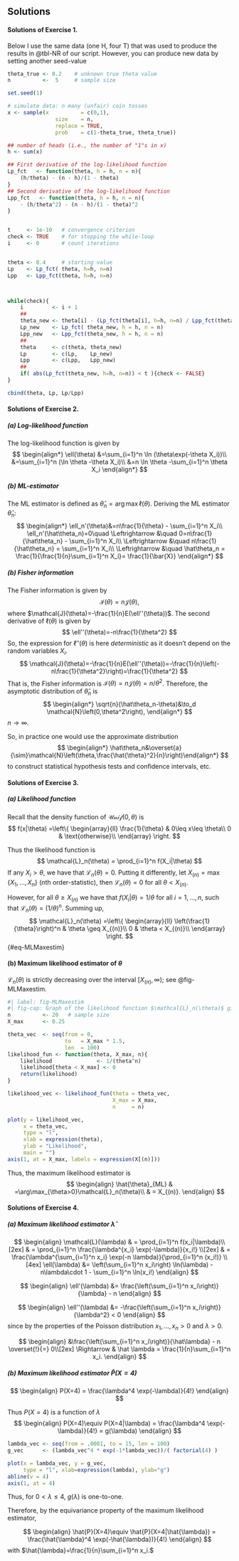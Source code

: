 ## Solutions {-}

#### Solutions of Exercise 1. {-} 


Below I use the same data (one H, four T) that was used to produce the results in @tbl-NR of our script. However, you can produce new data by setting another seed-value

```r
theta_true <- 0.2    # unknown true theta value
n          <-  5     # sample size

set.seed(1)

# simulate data: n many (unfair) coin tosses
x <- sample(x          = c(0,1), 
               size    = n, 
               replace = TRUE, 
               prob    = c(1-theta_true, theta_true)) 

## number of heads (i.e., the number of "1"s in x)
h <- sum(x)

## First derivative of the log-likelihood function
Lp_fct   <- function(theta, h = h, n = n){
    (h/theta) - (n - h)/(1 - theta)    
}
## Second derivative of the log-likelihood function
Lpp_fct   <- function(theta, h = h, n = n){
    - (h/theta^2) - (n - h)/(1 - theta)^2    
}


t     <- 1e-10   # convergence criterion
check <- TRUE    # for stopping the while-loop
i     <- 0       # count iterations


theta <- 0.4     # starting value 
Lp    <- Lp_fct( theta, h=h, n=n)
Lpp   <- Lpp_fct(theta, h=h, n=n)



while(check){
    i         <- i + 1
    ##
    theta_new <- theta[i] - (Lp_fct(theta[i], h=h, n=n) / Lpp_fct(theta[i], h=h, n=n))    
    Lp_new    <- Lp_fct( theta_new, h = h, n = n)
    Lpp_new   <- Lpp_fct(theta_new, h = h, n = n)
    ##
    theta     <- c(theta, theta_new) 
    Lp        <- c(Lp,    Lp_new) 
    Lpp       <- c(Lpp,   Lpp_new) 
    ##
    if( abs(Lp_fct(theta_new, h=h, n=n)) < t ){check <- FALSE}
}

cbind(theta, Lp, Lp/Lpp)
```




#### Solutions of Exercise 2. {-} 

##### (a) Log-likelihood function {-}

The log-likelihood function is given by
$$
\begin{align*}
\ell(\theta)
&=\sum_{i=1}^n \ln (\theta\exp(-\theta X_i))\\
&=\sum_{i=1}^n (\ln \theta -\theta X_i)\\
&=n \ln \theta -\sum_{i=1}^n \theta X_i
\end{align*}
$$

##### (b) ML-estimator  {-}

The ML estimator is defined as $\hat{\theta}_{n}=\arg\max\ell(\theta)$. Deriving the ML estimator $\hat\theta_n$:
$$
\begin{align*}
\ell_n'(\theta)&=n\frac{1}{\theta} - \sum_{i=1}^n X_i\\
\ell_n'(\hat\theta_n)=0\quad \Leftrightarrow &\quad 0=n\frac{1}{\hat\theta_n} - \sum_{i=1}^n X_i\\
\Leftrightarrow &\quad n\frac{1}{\hat\theta_n} = \sum_{i=1}^n X_i\\
\Leftrightarrow &\quad \hat\theta_n = \frac{1}{\frac{1}{n}\sum_{i=1}^n X_i}= \frac{1}{\bar{X}}
\end{align*}
$$

##### (b) Fisher information {-}

The Fisher information is given by 
$$
\mathcal{I}(\theta)=n\mathcal{J}(\theta),
$$ 
where $\mathcal{J}(\theta)=-\frac{1}{n}E(\ell''(\theta))$. The second derivative of $\ell(\theta)$ is given by
$$
\ell''(\theta)=-n\frac{1}{\theta^2}
$$
So, the expression for $\ell''(\theta)$ is here *deterministic* as it doesn't depend on the random variables $X_i$. 
$$
\mathcal{J}(\theta)=-\frac{1}{n}E(\ell''(\theta))=-\frac{1}{n}\left(-n\frac{1}{\theta^2}\right)=\frac{1}{\theta^2}
$$
That is, the Fisher information is $\mathcal{I}(\theta)=n\mathcal{J}(\theta)=n/\theta^2$. 
Therefore, the asymptotic distribution of $\hat\theta_n$ is 
$$
\begin{align*}
\sqrt{n}(\hat\theta_n-\theta)&\to_d \mathcal{N}\left(0,\theta^2\right),
\end{align*}
$$
$n\to\infty.$


So, in practice one would use the approximate distribution
$$
\begin{align*}
\hat\theta_n&\overset{a}{\sim}\mathcal{N}\left(\theta,\frac{\hat{\theta}^2}{n}\right)\end{align*}
$$
to construct statistical hypothesis tests and confidence intervals, etc.

#### Solutions of Exercise 3. {-}


##### (a) Likelihood function {-}

Recall that the density function of $\mathcal{Unif}(0,\theta)$ is
$$
f(x|\theta)
=\left\{
\begin{array}{ll}
\frac{1}{\theta} & 0\leq x\leq \theta\\
0                & \text{otherwise}\\
\end{array}
\right.
$$

Thus the likelihood function is
$$
\mathcal{L}_n(\theta) = \prod_{i=1}^n f(X_i|\theta)
$$
If any $X_i>\theta,$ we have that $\mathcal{L}_n(\theta)=0.$ Putting it differently, let $X_{(n)}=\max\{X_1,\dots,X_n\}$ ($n$th order-statistic), then
$\mathcal{L}_n(\theta)=0$ for all $\theta<X_{(n)}.$ 

However, for all $\theta \geq X_{(n)}$ we have that $f(X_i|\theta)=1/\theta$ for all $i=1,\dots,n$, such that $\mathcal{L}_n(\theta)=(1/\theta)^n$. Summing up, 
$$
\mathcal{L}_n(\theta)
=\left\{
\begin{array}{ll}
\left(\frac{1}{\theta}\right)^n & \theta \geq  X_{(n)}\\
0                               & \theta < X_{(n)}\\
\end{array}
\right.
$${#eq-MLMaxestim}



#### (b) Maximum likelihood estimator of $\theta$ {-}

$\mathcal{L}_n(\theta)$ is strictly decreasing over the interval $[X_{(n)},\infty);$ see @fig-MLMaxestim.

```r
#| label: fig-MLMaxestim
#| fig-cap: Graph of the likelihood function $\mathcal{L}_n(\theta)$ given in @eq-MLMaxestim.
n          <- 20   # sample size
X_max      <- 0.25

theta_vec  <- seq(from = 0, 
                  to   = X_max * 1.5, 
                  len  = 100) 
likelihood_fun <- function(theta, X_max, n){ 
    likelihood              <- 1/(theta^n)
    likelihood[theta < X_max] <- 0 
    return(likelihood) 
}

likelihood_vec <- likelihood_fun(theta = theta_vec,
                                 X_max = X_max, 
                                 n     = n)

plot(y = likelihood_vec, 
     x = theta_vec, 
     type = "l", 
     xlab = expression(theta),
     ylab = "Likelihood", 
     main = "")            
axis(1, at = X_max, labels = expression(X[(n)]))                  
```

Thus, the maximum likelihood estimator is 
$$
\begin{align}
\hat{\theta}_{ML} 
& =\arg\max_{\theta>0}\mathcal{L}_n(\theta)\\
& = X_{(n)}.
\end{align}
$$


#### Solutions of Exercise 4. {-}


##### (a) Maximum likelihood estimator $\hat{\lambda}$ {-}


$$
\begin{align}
\mathcal{L}(\lambda) 
& = \prod_{i=1}^n f(x_i|\lambda)\\[2ex]
& = \prod_{i=1}^n \frac{\lambda^{x_i} \exp(-\lambda)}{x_i!} \\[2ex]
& = \frac{\lambda^{\sum_{i=1}^n x_i}  \exp(-n \lambda)}{\prod_{i=1}^n (x_i!)} \\[4ex]
\ell(\lambda) 
&= \left(\sum_{i=1}^n x_i\right) \ln(\lambda) -n\lambda\cdot 1 - \sum_{i=1}^n \ln(x_i!)
\end{align}
$$

$$
\begin{align}
\ell'(\lambda) 
&= \frac{\left(\sum_{i=1}^n x_i\right)}{\lambda}  - n 
\end{align}
$$

$$
\begin{align}
\ell''(\lambda) 
&= -\frac{\left(\sum_{i=1}^n x_i\right)}{\lambda^2} < 0  
\end{align}
$$
since by the properties of the Poisson distribution $x_1,\dots,x_n>0$ and $\lambda>0.$


$$
\begin{align}
&\frac{\left(\sum_{i=1}^n x_i\right)}{\hat\lambda}  - n \overset{!}{=} 0\\[2ex]
\Rightarrow & \hat \lambda = \frac{1}{n}\sum_{i=1}^n x_i.
\end{align}
$$


##### (b) Maximum likelihood estimator $\hat{P}(X=4)$ {-}


$$
\begin{align}
P(X=4) = \frac{\lambda^4 \exp(-\lambda)}{4!}
\end{align}
$$

Thus $P(X=4)$ is a function of $\lambda$
$$
\begin{align}
P(X=4)\equiv P(X=4|\lambda) = \frac{\lambda^4 \exp(-\lambda)}{4!} = g(\lambda)
\end{align}
$$


```r
lambda_vec <- seq(from = .0001, to = 15, len = 100)
g_vec      <- (lambda_vec^4 * exp(-1*lambda_vec))/( factorial(4) )

plot(x = lambda_vec, y = g_vec, 
     type = "l", xlab=expression(lambda), ylab="g")
abline(v = 4)
axis(1, at = 4)
```

Thus, for $0<\lambda\leq 4,$ $g(\lambda)$ is one-to-one. 

Therefore, by the equivariance property of the maximum likelihood estimator,

$$
\begin{align}
\hat{P}(X=4)\equiv \hat{P}(X=4|\hat{\lambda}) = \frac{\hat{\lambda}^4 \exp(-\hat{\lambda})}{4!}
\end{align}
$$
with $\hat{\lambda}=\frac{1}{n}\sum_{i=1}^n x_i.$

